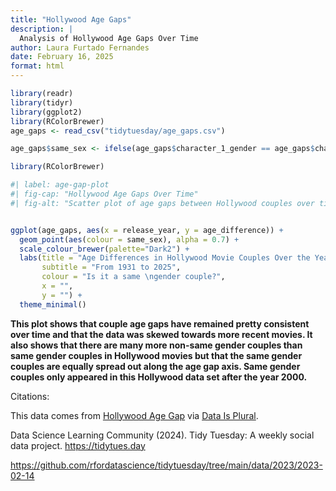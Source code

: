 ```yaml
---
title: "Hollywood Age Gaps"
description: |
  Analysis of Hollywood Age Gaps Over Time
author: Laura Furtado Fernandes
date: February 16, 2025
format: html
---
```


```r
library(readr)
library(tidyr)
library(ggplot2)
library(RColorBrewer)
age_gaps <- read_csv("tidytuesday/age_gaps.csv")

age_gaps$same_sex <- ifelse(age_gaps$character_1_gender == age_gaps$character_2_gender, "yes", "no")


```

```r
library(RColorBrewer)

#| label: age-gap-plot
#| fig-cap: "Hollywood Age Gaps Over Time"
#| fig-alt: "Scatter plot of age gaps between Hollywood couples over time coloured by whether the couple was of the same gender or not, where there are many more non-same gender couples than same gender couples."


ggplot(age_gaps, aes(x = release_year, y = age_difference)) + 
  geom_point(aes(colour = same_sex), alpha = 0.7) + 
  scale_colour_brewer(palette="Dark2") + 
  labs(title = "Age Differences in Hollywood Movie Couples Over the Years", 
       subtitle = "From 1931 to 2025", 
       colour = "Is it a same \ngender couple?", 
       x = "", 
       y = "") + 
  theme_minimal()


```

**This plot shows that couple age gaps have remained pretty consistent over time and that the data was skewed towards more recent movies. It also shows that there are many more non-same gender couples than same gender couples in Hollywood movies but that the same gender couples are equally spread out along the age gap axis. Same gender couples only appeared in this Hollywood data set after the year 2000.**

Citations:

This data comes from [Hollywood Age Gap](https://hollywoodagegap.com/) via [Data Is Plural](https://www.data-is-plural.com/archive/2018-02-07-edition/).

Data Science Learning Community (2024). Tidy Tuesday: A weekly social data project. [https://tidytues.day](https://tidytues.day/)

<https://github.com/rfordatascience/tidytuesday/tree/main/data/2023/2023-02-14>
